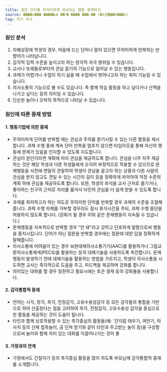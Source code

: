 ```yaml
---
title: 같은 단어를 무의미하게 되뇌이는 행동 중재하기
source: ����л��� �����ൿ ��ʺ� ���� ���̵�� (�λ걤���ñ���û)
tag: 자기 자극
---
```


### 원인 분석

1. 자폐성장애 학생의 경우, 마음에 드는 단어나 말이 있으면 무의미하게 반복하는 반향어가 나타납니다.
2. 감각적 입력 수준을 높이고자 하는 청각적 자극 행위일 수 있습니다.
3. 교사나 또래들로부터의 관심 끌기의 기능으로 일어날 수 있는 행동입니다.
4. 과제가 어렵거나 수업이 하기 싫을 때 수업에서 벗어나고자 하는 회피 기능일 수 있습니다.
5. 의사소통의 기능으로 볼 수도 있습니다. 즉 함께 학습 활동을 하고 싶다거나 산책을 나가고 싶다는 등의 의미일 수 있습니다.
6. 단순한 놀이나 오락의 목적으로 나타날 수 있습니다.

### 원인에 따른 중재 방법

#### 1. 행동기법에 의한 중재

- 무의미하게 단어를 반복할 때는 관심과 주의를 환기시킬 수 있는 다른 활동을 제시합니다. 과제 수행 중에 계속 단어 반복을 멈추지 않으면 타임아웃을 통해 자신의 행동에 문제가 있음을 인지할 수 있도록 지도합니다.
- 관심이 원인이라면 계획에 따라 관심을 제공하도록 합니다. 관심을 너무 자주 제공하는 것은 해당 학생과 다른 학생들에게 오히려 부정적으로 작용할 수 있으므로 문제행동을 사전에 면밀히 관찰하여 학생이 관심을 끌고자 하는 상황과 다른 사람의 관심을 받지 않고도 견딜 수 있는 시간의 길이 등을 정확하게 파악하여 적정 수준의 계획 하에 관심을 제공하도록 합니다. 또한, 학생의 좌석을 교사 근처로 옮기거나, 좋아하는 친구의 근처로 자리를 옮겨서 타인의 관심을 더 쉽게 받을 수 있도록 합니다.
- 과제를 회피하고자 하는 의도로 무의미한 단어를 반복할 경우 과제의 수준을 조절해줍니다. 과제 수행 자체를 거부할 경우라도 잠시 휴식시간을 주되, 과제 수행 중단을 허용하지 않도록 합니다. (강화가 될 경우 이와 같은 문제행동이 지속될 수 있습니다.)
- 문제행동을 지속적으로 반복할 경우 "안 돼"라고 강하고 단호하게 말함으로써 행동을 중지시킵니다. 단어가 아닌 질문을 반복할 경우에는 질문에 대한 답을 정확하게 말해줍니다.
- 의사소통에 어려움이 있는 경우 보완대체의사소통기기(AAC)를 활용하거나 그림교환의사소통체계(PECS)를 활용하는 등의 대체기술을 사용하도록 촉진합니다. 문제행동이 발생하기 전에 대체기술을 활용하는 방법을 가르치고, 학생이 의사소통을 시도하면 교사는 즉각적으로 도움을 주고, 피드백을 제공하며 강화를 합니다.
- 의미있는 대화를 할 경우 칭찬하고 필요시에는 토큰 경제 등의 강화물을 사용합니다.

#### 2. 감각통합적 중재

- 언어는 시각, 청각, 촉각, 전정감각, 고유수용성감각 등 모든 감각들의 통합을 기반으로 하여 산출된다는 점을 고려하여 촉각, 전정감각, 고유수용성 감각을 중심으로 한 활동을 제공하는 것이 도움이 됩니다.
- 타인과 함께 상호작용할 수 있는 촉각중심의 활동들(예: '간지럼 태우기, 껴안기, 마사지 등의 신체 접촉놀이, 공 던져 받기와 같이 타인과 주고받는 놀이 등)을 구성함으로써 놀이와 함께 의미 있는 대화를 이끌어나가는 것이 좋

#### 3. 가정과의 연계

- 가정에서도 간질이기 등의 촉각중심 활동을 많이 하도록 부모님께 감각통합적 중재를 소개합니다.